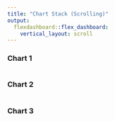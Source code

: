 ```yaml
---
title: "Chart Stack (Scrolling)"
output:
  flexdashboard::flex_dashboard:
    vertical_layout: scroll
---
```


### Chart 1

```r
```

### Chart 2

```r
```

### Chart 3

```r
```

